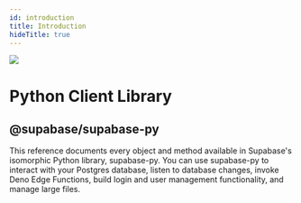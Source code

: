 ```yaml
---
id: introduction
title: Introduction
hideTitle: true
---
```


<div className="flex items-start gap-6 not-prose" id="introduction">
  <img src="/docs/img/icons/menu/reference-python.svg" className="w-8 h-8 rounded" />
  <div className="flex flex-col gap-2">
    <h1 className="text-3xl text-scale-1200 m-0">Python Client Library</h1>
    <h2 className="text-base font-mono text-scale-1100">@supabase/supabase-py</h2>
  </div>
</div>

<div className="max-w-xl">
  This reference documents every object and method available in Supabase's isomorphic Python
  library, supabase-py. You can use supabase-py to interact with your Postgres database, listen to
  database changes, invoke Deno Edge Functions, build login and user management functionality, and
  manage large files.
</div>
